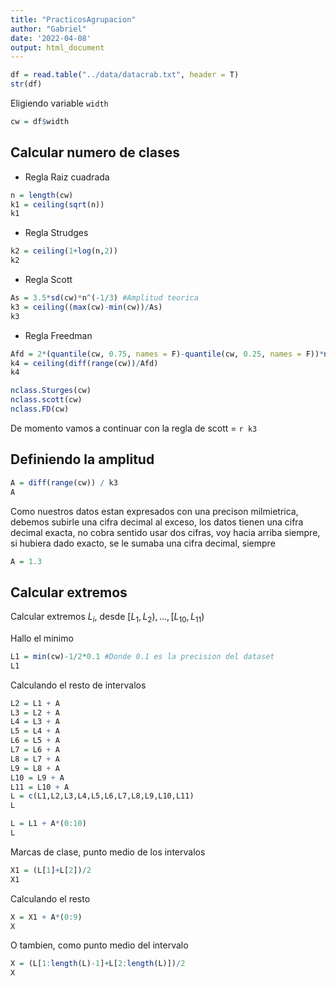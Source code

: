 ```yaml
---
title: "PracticosAgrupacion"
author: "Gabriel"
date: '2022-04-08'
output: html_document
---
```



```r
df = read.table("../data/datacrab.txt", header = T)
str(df)
```

Eligiendo variable `width`

```r
cw = df$width
```

## Calcular numero de clases

- Regla Raiz cuadrada
```r
n = length(cw)
k1 = ceiling(sqrt(n))
k1
```

- Regla Strudges
```r
k2 = ceiling(1+log(n,2))
k2
```

- Regla Scott
```r
As = 3.5*sd(cw)*n^(-1/3) #Amplitud teorica
k3 = ceiling((max(cw)-min(cw))/As)
k3
```

- Regla Freedman
```r
Afd = 2*(quantile(cw, 0.75, names = F)-quantile(cw, 0.25, names = F))*n^(-1/3) #Cuando crea cuantil, lo crea con el valor mas el nombre
k4 = ceiling(diff(range(cw))/Afd)
k4
```

```r
nclass.Sturges(cw)
nclass.scott(cw)
nclass.FD(cw)
```

De momento vamos a continuar con la regla de scott = `r k3`

## Definiendo la amplitud

```r
A = diff(range(cw)) / k3
A
```

Como nuestros datos estan expresados con una precison milmietrica, debemos subirle una cifra decimal al exceso, los datos tienen una cifra decimal exacta, no cobra sentido usar dos cifras, voy hacia arriba siempre, si hubiera dado exacto, se le sumaba una cifra decimal, siempre

```r
A = 1.3
```

## Calcular extremos

Calcular extremos $L_i$, desde $[L_1,L_2),...,[L_10, L_11)$

Hallo el minimo
```r
L1 = min(cw)-1/2*0.1 #Donde 0.1 es la precision del dataset
L1
```

Calculando el resto de intervalos

```r
L2 = L1 + A
L3 = L2 + A
L4 = L3 + A
L5 = L4 + A
L6 = L5 + A
L7 = L6 + A
L8 = L7 + A
L9 = L8 + A
L10 = L9 + A
L11 = L10 + A
L = c(L1,L2,L3,L4,L5,L6,L7,L8,L9,L10,L11)
L
```

```r
L = L1 + A*(0:10)
L
```

Marcas de clase, punto medio de los intervalos

```r
X1 = (L[1]+L[2])/2
X1
```

Calculando el resto

```r
X = X1 + A*(0:9)
X
```

O tambien, como punto medio del intervalo

```r
X = (L[1:length(L)-1]+L[2:length(L)])/2
X
```

